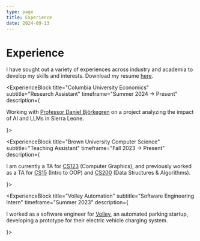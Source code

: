 ```yaml
---
type: page
title: Experience
date: 2024-09-13
---
```


# Experience


I have sought out a variety of experiences across industry and academia to develop my skills and interests. Download my resume [here](/files/resume.pdf).

<ExperienceBlock 
  title="Columbia University Economics"
  subtitle="Research Assistant"
  timeframe="Summer 2024 -> Present"
  description={<p> Working with <a href="https://dan.bjorkegren.com/" target="_blank" rel="noopener noreferrer">Professor Daniel Björkegren</a> on a project analyzing the impact of AI and LLMs in Sierra Leone. </p>}>
</ExperienceBlock>

<ExperienceBlock 
  title="Brown University Computer Science"
  subtitle="Teaching Assistant"
  timeframe="Fall 2023 -> Present"
  description={<p>I am currently a TA for <a href="https://cs1230.graphics/" target="_blank" rel="noopener noreferrer">CS123</a> (Computer Graphics), and previously worked as a TA for <a href="https://cs.brown.edu/courses/csci0150/" target="_blank" rel="noopener noreferrer">CS15</a> (Intro to OOP) and <a href="https://brown-csci0200.github.io/" target="_blank" rel="noopener noreferrer">CS200</a> (Data Structures & Algorithms).</p>}>
</ExperienceBlock>

<ExperienceBlock 
  title="Volley Automation"
  subtitle="Software Engineering Intern"
  timeframe="Summer 2023"
  description={<p>I worked as a software engineer for <a href="https://volleyautomation.com/" target="_blank" rel="noopener noreferrer">Volley</a>, an automated parking startup, developing a prototype for their electric vehicle charging system.</p>}>
</ExperienceBlock>